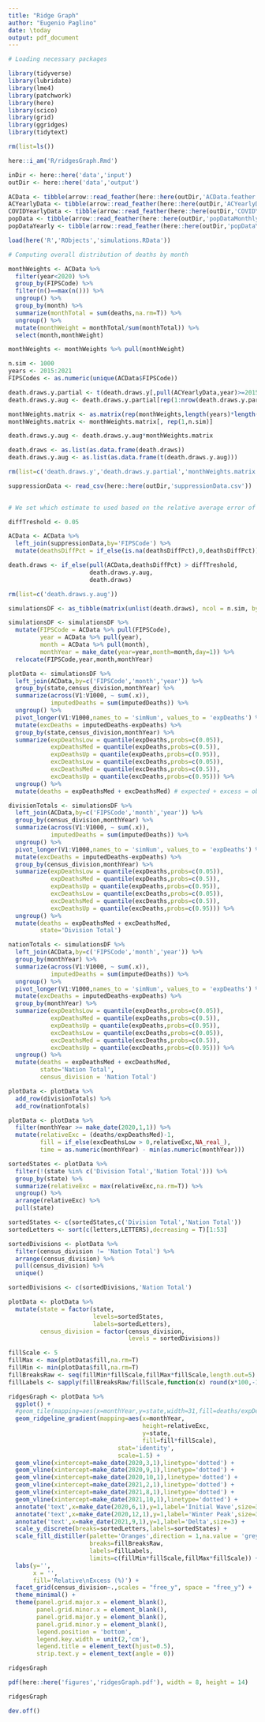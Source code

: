 ```yaml
---
title: "Ridge Graph"
author: "Eugenio Paglino"
date: \today
output: pdf_document
---
```


```r

# Loading necessary packages

library(tidyverse)
library(lubridate)
library(lme4)
library(patchwork)
library(here)
library(scico)
library(grid)
library(ggridges)
library(tidytext)

```

```r

rm(list=ls())

here::i_am('R/ridgesGraph.Rmd')

inDir <- here::here('data','input')
outDir <- here::here('data','output')

```

```r

ACData <- tibble(arrow::read_feather(here::here(outDir,'ACData.feather')))
ACYearlyData <- tibble(arrow::read_feather(here::here(outDir,'ACYearlyData.feather')))
COVIDYearlyData <- tibble(arrow::read_feather(here::here(outDir,'COVIDYearlyData.feather')))
popData <- tibble(arrow::read_feather(here::here(outDir,'popDataMonthly.feather')))
popDataYearly <- tibble(arrow::read_feather(here::here(outDir,'popDataYearly.feather')))

```

```r

load(here('R','RObjects','simulations.RData'))

```

```r

# Computing overall distribution of deaths by month

monthWeights <- ACData %>%
  filter(year<2020) %>%
  group_by(FIPSCode) %>%
  filter(n()==max(n())) %>%
  ungroup() %>%
  group_by(month) %>%
  summarize(monthTotal = sum(deaths,na.rm=T)) %>%
  ungroup() %>%
  mutate(monthWeight = monthTotal/sum(monthTotal)) %>%
  select(month,monthWeight)

monthWeights <- monthWeights %>% pull(monthWeight)

```

```r

n.sim <- 1000
years <- 2015:2021
FIPSCodes <- as.numeric(unique(ACData$FIPSCode))

death.draws.y.partial <- t(death.draws.y[,pull(ACYearlyData,year)>=2015])
death.draws.y.aug <- death.draws.y.partial[rep(1:nrow(death.draws.y.partial), each = 12), ]

monthWeights.matrix <- as.matrix(rep(monthWeights,length(years)*length(FIPSCodes)))
monthWeights.matrix <- monthWeights.matrix[, rep(1,n.sim)]

death.draws.y.aug <- death.draws.y.aug*monthWeights.matrix

```

```r

death.draws <- as.list(as.data.frame(death.draws))
death.draws.y.aug <- as.list(as.data.frame(t(death.draws.y.aug)))

rm(list=c('death.draws.y','death.draws.y.partial','monthWeights.matrix'))

```

```r

suppressionData <- read_csv(here::here(outDir,'suppressionData.csv'))
  
```

```r

# We set which estimate to used based on the relative average error of the

diffTreshold <- 0.05

ACData <- ACData %>%
  left_join(suppressionData,by='FIPSCode') %>%
  mutate(deathsDiffPct = if_else(is.na(deathsDiffPct),0,deathsDiffPct))

death.draws <- if_else(pull(ACData,deathsDiffPct) > diffTreshold,
                       death.draws.y.aug,
                       death.draws)

rm(list=c('death.draws.y.aug'))

```

```r

simulationsDF <- as_tibble(matrix(unlist(death.draws), ncol = n.sim, byrow = TRUE))

simulationsDF <- simulationsDF %>% 
  mutate(FIPSCode = ACData %>% pull(FIPSCode),
         year = ACData %>% pull(year),
         month = ACData %>% pull(month),
         monthYear = make_date(year=year,month=month,day=1)) %>%
  relocate(FIPSCode,year,month,monthYear)

```

```r

plotData <- simulationsDF %>%
  left_join(ACData,by=c('FIPSCode','month','year')) %>%
  group_by(state,census_division,monthYear) %>%
  summarize(across(V1:V1000, ~ sum(.x)),
            imputedDeaths = sum(imputedDeaths)) %>%
  ungroup() %>%
  pivot_longer(V1:V1000,names_to = 'simNum', values_to = 'expDeaths') %>%
  mutate(excDeaths = imputedDeaths-expDeaths) %>%
  group_by(state,census_division,monthYear) %>%
  summarize(expDeathsLow = quantile(expDeaths,probs=c(0.05)),
            expDeathsMed = quantile(expDeaths,probs=c(0.5)),
            expDeathsUp = quantile(expDeaths,probs=c(0.95)),
            excDeathsLow = quantile(excDeaths,probs=c(0.05)),
            excDeathsMed = quantile(excDeaths,probs=c(0.5)),
            excDeathsUp = quantile(excDeaths,probs=c(0.95))) %>%
  ungroup() %>%
  mutate(deaths = expDeathsMed + excDeathsMed) # expected + excess = observed

divisionTotals <- simulationsDF %>%
  left_join(ACData,by=c('FIPSCode','month','year')) %>%
  group_by(census_division,monthYear) %>%
  summarize(across(V1:V1000, ~ sum(.x)),
            imputedDeaths = sum(imputedDeaths)) %>%
  ungroup() %>%
  pivot_longer(V1:V1000,names_to = 'simNum', values_to = 'expDeaths') %>%
  mutate(excDeaths = imputedDeaths-expDeaths) %>%
  group_by(census_division,monthYear) %>%
  summarize(expDeathsLow = quantile(expDeaths,probs=c(0.05)),
            expDeathsMed = quantile(expDeaths,probs=c(0.5)),
            expDeathsUp = quantile(expDeaths,probs=c(0.95)),
            excDeathsLow = quantile(excDeaths,probs=c(0.05)),
            excDeathsMed = quantile(excDeaths,probs=c(0.5)),
            excDeathsUp = quantile(excDeaths,probs=c(0.95))) %>%
  ungroup() %>%
  mutate(deaths = expDeathsMed + excDeathsMed,
         state='Division Total')

nationTotals <- simulationsDF %>%
  left_join(ACData,by=c('FIPSCode','month','year')) %>%
  group_by(monthYear) %>%
  summarize(across(V1:V1000, ~ sum(.x)),
            imputedDeaths = sum(imputedDeaths)) %>%
  ungroup() %>%
  pivot_longer(V1:V1000,names_to = 'simNum', values_to = 'expDeaths') %>%
  mutate(excDeaths = imputedDeaths-expDeaths) %>%
  group_by(monthYear) %>%
  summarize(expDeathsLow = quantile(expDeaths,probs=c(0.05)),
            expDeathsMed = quantile(expDeaths,probs=c(0.5)),
            expDeathsUp = quantile(expDeaths,probs=c(0.95)),
            excDeathsLow = quantile(excDeaths,probs=c(0.05)),
            excDeathsMed = quantile(excDeaths,probs=c(0.5)),
            excDeathsUp = quantile(excDeaths,probs=c(0.95))) %>%
  ungroup() %>%
  mutate(deaths = expDeathsMed + excDeathsMed,
         state='Nation Total',
         census_division = 'Nation Total')

```

```r

plotData <- plotData %>%
  add_row(divisionTotals) %>%
  add_row(nationTotals)

```

```r

plotData <- plotData %>%
  filter(monthYear >= make_date(2020,1,1)) %>%
  mutate(relativeExc = (deaths/expDeathsMed)-1,
         fill = if_else(excDeathsLow > 0,relativeExc,NA_real_),
         time = as.numeric(monthYear) - min(as.numeric(monthYear)))

sortedStates <- plotData %>% 
  filter(!(state %in% c('Division Total','Nation Total'))) %>%
  group_by(state) %>%
  summarize(relativeExc = max(relativeExc,na.rm=T)) %>% 
  ungroup() %>%
  arrange(relativeExc) %>%
  pull(state)

sortedStates <- c(sortedStates,c('Division Total','Nation Total'))
sortedLetters <- sort(c(letters,LETTERS),decreasing = T)[1:53]

sortedDivisions <- plotData %>%
  filter(census_division != 'Nation Total') %>%
  arrange(census_division) %>%
  pull(census_division) %>%
  unique()

sortedDivisions <- c(sortedDivisions,'Nation Total')

plotData <- plotData %>%
  mutate(state = factor(state,
                        levels=sortedStates,
                        labels=sortedLetters),
         census_division = factor(census_division,
                                  levels = sortedDivisions))

```

```r

fillScale <- 5
fillMax <- max(plotData$fill,na.rm=T)
fillMin <- min(plotData$fill,na.rm=T)
fillBreaksRaw <- seq(fillMin*fillScale,fillMax*fillScale,length.out=5)
fillLabels <- sapply(fillBreaksRaw/fillScale,function(x) round(x*100,-1))

ridgesGraph <- plotData %>%
  ggplot() +
  #geom_tile(mapping=aes(x=monthYear,y=state,width=31,fill=deaths/expDeathsMed)) +
  geom_ridgeline_gradient(mapping=aes(x=monthYear,
                                      height=relativeExc,
                                      y=state,
                                      fill=fill*fillScale),
                               stat='identity',
                               scale=1.5) +
  geom_vline(xintercept=make_date(2020,3,1),linetype='dotted') +
  geom_vline(xintercept=make_date(2020,9,1),linetype='dotted') +
  geom_vline(xintercept=make_date(2020,10,1),linetype='dotted') +
  geom_vline(xintercept=make_date(2021,2,1),linetype='dotted') +
  geom_vline(xintercept=make_date(2021,8,1),linetype='dotted') +
  geom_vline(xintercept=make_date(2021,10,1),linetype='dotted') +
  annotate('text',x=make_date(2020,6,1),y=1,label='Initial Wave',size=3) +
  annotate('text',x=make_date(2020,12,1),y=1,label='Winter Peak',size=3) +
  annotate('text',x=make_date(2021,9,1),y=1,label='Delta',size=3) +
  scale_y_discrete(breaks=sortedLetters,labels=sortedStates) +
  scale_fill_distiller(palette='Oranges',direction = 1,na.value = 'grey90', trans = "log",
                       breaks=fillBreaksRaw,
                       labels=fillLabels,
                       limits=c(fillMin*fillScale,fillMax*fillScale)) +
  labs(y='',
       x = '',
       fill='Relative\nExcess (%)') +
  facet_grid(census_division~.,scales = "free_y", space = "free_y") +
  theme_minimal() +
  theme(panel.grid.major.x = element_blank(),
        panel.grid.minor.x = element_blank(),
        panel.grid.major.y = element_blank(),
        panel.grid.minor.y = element_blank(),
        legend.position = 'bottom',
        legend.key.width = unit(2,'cm'),
        legend.title = element_text(hjust=0.5),
        strip.text.y = element_text(angle = 0))

ridgesGraph

```

```r

pdf(here::here('figures','ridgesGraph.pdf'), width = 8, height = 14)

ridgesGraph

dev.off()

```
